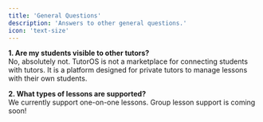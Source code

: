 ```yaml
---
title: 'General Questions'
description: 'Answers to other general questions.'
icon: 'text-size'
---
```


**1. Are my students visible to other tutors?**<br>
No, absolutely not. TutorOS is not a marketplace for connecting students with tutors. It is a platform designed for private tutors to manage lessons with their own students.

**2. What types of lessons are supported?**<br>
We currently support one-on-one lessons. Group lesson support is coming soon!
